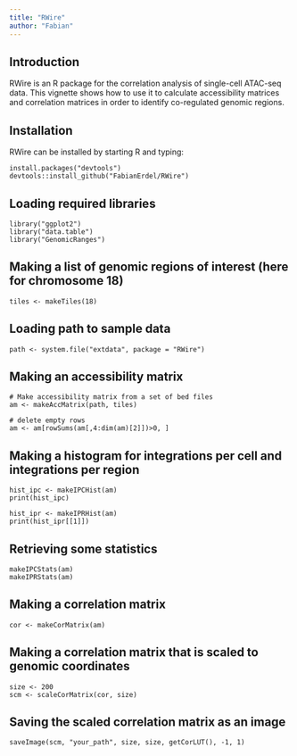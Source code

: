 ```yaml
---
title: "RWire"
author: "Fabian"
---
```


## Introduction
RWire is an R package for the correlation analysis of single-cell ATAC-seq data. This vignette shows how to use it to calculate accessibility matrices and correlation matrices in order to identify co-regulated genomic regions.

## Installation
RWire can be installed by starting R and typing:
```
install.packages("devtools")
devtools::install_github("FabianErdel/RWire")
```

## Loading required libraries
```
library("ggplot2")
library("data.table")
library("GenomicRanges")
```

## Making a list of genomic regions of interest (here for chromosome 18)
```
tiles <- makeTiles(18)
```

## Loading path to sample data
```
path <- system.file("extdata", package = "RWire")
```

## Making an accessibility matrix
```
# Make accessibility matrix from a set of bed files
am <- makeAccMatrix(path, tiles)

# delete empty rows
am <- am[rowSums(am[,4:dim(am)[2]])>0, ]
```

## Making a histogram for integrations per cell and integrations per region
```
hist_ipc <- makeIPCHist(am)
print(hist_ipc)

hist_ipr <- makeIPRHist(am)
print(hist_ipr[[1]])
```

## Retrieving some statistics
```
makeIPCStats(am)
makeIPRStats(am)
```

## Making a correlation matrix
```
cor <- makeCorMatrix(am)
```

## Making a correlation matrix that is scaled to genomic coordinates
```
size <- 200
scm <- scaleCorMatrix(cor, size)
```

## Saving the scaled correlation matrix as an image
```
saveImage(scm, "your_path", size, size, getCorLUT(), -1, 1)
```
